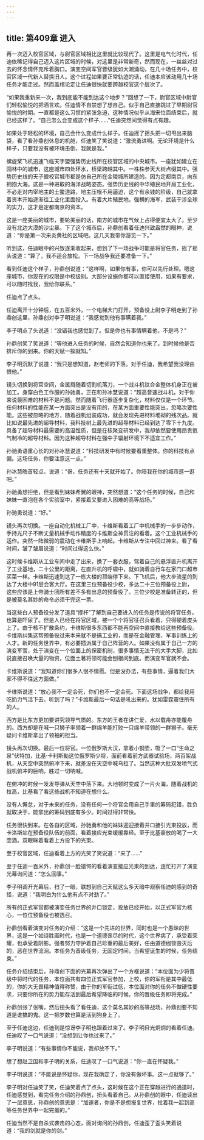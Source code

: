 ```yaml
---
---
---
```

title: 第409章 进入
---



再一次迈入校官区域，与尉官区域相比这里就比较现代了。这里是电气化时代，任迪依稀记得自己迈入这片区域的时候，对这里是非常新奇，然而现在，一丝丝对过去的怀念情怀充斥着胸口。演变空间军官晋级犹如大潮涌动，在几十场任务中，校官区域一代新人替换旧人。这个过程如果要正常轨迹的话，任迪本应该动用几十场任务才能走过。然而盖棺论定让任迪很快就要跨越校官这个层次了。

“如果我重新来一次，我到底能不能到达这个地步？”回想了一下，尉官区域中尉官们轻松愉悦的把酒言欢。任迪情不自禁想了想自己。似乎自己直接跳过了早期尉官愉悦的时期。一直都是这么习惯的紧张急迫，这种情况似乎从海宋位面结束后，就已经这样了。“自己怎么会变成这个样子……”任迪突然间觉得有点有趣。

如果处于轻松的环境，自己会什么变成什么样子。任迪摇了摇头把一切甩出来脑袋，看了看孙鼎创休息的机舱，任迪笑了笑说道：“激流勇进啊。无论环境是什么样子，只要我没有被环境击倒，我就是我。”

螺旋桨飞机迅速飞临天字盟强势历史线所在校官区域的中央城市。一座犹如建立在园林中的城市，这座城市四处环水，桥梁跨越其中。一株株参天大树点缀其中。强势历史线的天子盟校官城市都是仿自己所在金陵城所建造的。因为定都南京，向东拥抱大海。这是一种进取的海洋战略姿态。强势历史线的中华殖民地开局工业化，不必走对内宰地主的土鳖道路，地主压根不用逼迫，这个有余钱的阶级，自己就拿着资本开始逐渐往工业化里面投入。有着大片殖民地。强横的海军，武装干涉全球的实力，这才是定都南京的资本。

这是一座美丽的城市，要轮美丽的话，南方的城市在气候上占得便宜太大了。至少没有北边大漠的沙尘暴。下了这个城市后，孙鼎创看着任迪兴致盎然的眼神，说道：“你是第一次来炎黄社的区域吧。这几天我带你游览一下。”

听到这，任迪眼中的兴致逐渐收起来，想到了下一场战争可能是将官任务，摇了摇头说道：“算了，我不适合放松。下一场战争我还要准备一下。”

看到任迪这个样子，孙鼎创说道：“这样啊，如果你有事，你可以先行处理。嗯这座城市，你现在的权限是中校级别。大部分设施你都可以直接使用，如果有要求，可以随时找我，我给你联系。”

任迪点了点头。

任迪离开十分钟后，在五百米外，一个电梯大门打开，预备役上尉李子明走到了孙鼎创这里，孙鼎创对李子明说道：“我感觉到他有事瞒着我。”

李子明点了头说道：“没错我也感觉到了。但是你也有事情瞒着他，不是吗？”

孙鼎创笑了笑说道：“等他进入任务的时候，自然会知道你也来了。到时候他是否排斥你的到来。你的天赋一探就知。”

李子明沉默了说道：“我只是想知道，赵老师的下落。对于任迪，我希望我没理由恨他。”

镜头切换到将官空间，金属屑随着切割机落刀，一个战斗机钛合金整体机身正在被加工。身穿白色工作服的孙驰勇，正在和孙冰慧说道：“超高音速战斗机，对于你来说最困难的材料不是问题。然而随着飞行器逐步复杂化，材料仅仅是一个环节。任何材料的性能在某一方面突出是没有用的，在某方面重要性能突出，忽略次要性能。这些被忽略的地方，随着战机组装成功，就会发现先进材料堆砌的残次品。就比如说最先进的超导材料，我科技树上最先进的超导材料已经到达了零下十九度。具备了超导材料最需要的高温性质，但是在核聚变研发中，我却依然要使用昂贵氦气制冷的超导材料。因为这种超导材料在强中子辐射环境下不适宜工作。”

孙驰勇语重心长的对孙冰慧说道：“科技研发中有时候要看重整体。你的科技有点偏。这场任务，你要注意这一点。”

孙冰慧皓首轻点。说道：“哥，任务还有十天就开始了。你陪我在你的城市逛一逛吧。”

孙驰勇想拒绝，但是看到妹妹希翼的眼神，突然想道：“这个任务的时候，自己和妹妹一直泡在各个实验室中，紧接着又要进入困难的高等战场。”

孙驰勇说道：“好。”

镜头再次切换。一座自动化机械工厂中，卡维斯看着工厂中机械手的一步步动作，手持光尺子不断丈量机械手动作精度的卡维斯全神贯注的看着。这个工业机械手的运作。突然一阵微弱的震动在卡维斯手上响起。卡维斯从专注中回过神来。看了看时间，皱了皱眉说道：“时间过得这么快。”

这时候卡维斯从工业车间中走了出来，换了一套衣服，驾着自己的悬浮直升机离开了工业基地，二十公里的距离，在直升机的呼啸中，就如骑着自行车在家门口超市买菜一样。卡维斯迅速到达了一栋大楼的顶端停下来。下飞机后，他大步流星的到达了大楼中91层会客大厅。在这里三位预备役少校，多达二十三位预备役上尉，这些应该是上帝骑士团所有差不多有出息的预备役了。三位少校是准备转正的，但是被莫名其妙的命令必须干完这一票。

当这些白人预备役分发了道具“撑杆”了解到自己要进入的任务是传说的将官任务，也算是吓尿了。但是人已经在将官区域，被一个个将官征召兵看着，只得硬着皮头上了。由于核不扩散条约，卡维斯很多东西都不能再空间中直接教给这些预备役。卡维斯纠集这帮预备役过来本来就不是搞工业的，而是在金融管理，军事训练上的人才。新的任务世界中，有必要插派属于自己阵营的人。如果没有属于自己一方的演变军官，处于演变在一个位面上的保密机制，很多事情无法干的大手大脚，比如说直接召唤大量的物资，位面土著将领可能会刨根问到底。而演变军官就不会。

卡维斯说道：“我知道你们很多人很不情愿。但是没办法，有些事情，逼着我们大家不得不往这方面做。”

卡维斯说道：“放心我不一定会死，你们也不一定会死。下面这场战争，都给我用吃奶力气活下去。听到了吗？”卡维斯最后一句话是吼出来的。犹如雷霆震住所有的人。

西方是比东方更加要讲究领导气质的。东方的王者在讲仁爱，水以载舟亦能覆舟的。西方却是在喊一只狮子率领着一群绵羊能打败一只绵羊带领的一群狮子。毫无疑问卡维斯拿出了领袖的担当。

镜头再次切换。最后一位将官。一位俄罗斯大汉，拿着小钢壶，吸了一口“生命之泉”伏特加，比基·卡利斯勒这位俄罗斯少将，面前看着前方武器试验场，两百架战机，从天空中突然俯冲下来，就差没在天空中喊乌拉了。当然这种大批双发喷气式战机俯冲的巨响，胜过一切呐喊。

在俯冲的时候一发发导弹从天空中落下来。大地顿时变成了一片火海，随着战机的拉高，比基看了看这些战机不知道在想什么。

没有人懈怠，对于未来的任务，没有任何一个将官会用自己手里的筹码犯错，胜负就取决于，能拿出的筹码到底有多少。时间过得非常快。

任务很快到来。在各自的区域，孙驰勇和他的妹妹迎迎接着井口接引光束投放，而卡洛斯站在预备役队伍的前面，看着接应光束缓缓靠经。至于比基豪放的喝了一大壶酒。双眼眯着看着上方投下的光束。

至于校官区域，任迪看着上方的光笑了笑说道：“来了……”

至于任迪一百米外，孙鼎创一脸错愕的看着演变接应光束的到达，连忙打开了演变光幕询问道：“怎么回事。”

李子明调开光幕后，扫了一眼，联想到自己天赋这么多天暗中观察任迪的感到的奇怪，说道：“我明白为什么他有点不对劲了。”

所有的正式军官都被演变任务世界的井口锁定，投放已经开始，以正式军官为核心，一位位预备役也被选召。

孙鼎创看着演变对任务的介绍：“这是一个先进的世界，同时也是一个愚昧的世界，这是一个如诗胜画时代，也是一个道德丧尽的时代，这个世界病了，承受着荣耀，也承受着阴影。强者努力守护着自己珍重的最后美好，任由道德枷锁毁灭后的，恶在世界流淌。本任务为晋级任务，无固定时间，当希望诞生的时候，任务结束。”

任务介绍结束后，孙鼎创下面的光幕再次弹出了一个方框说道：“本位面为少将晋级中将时代的任务，本位面共有四位正式军官参加，上校，你的军衔是其中最低的，你的大无畏精神值得称赞，由于你的军衔过低，本位面对你的任务不做硬性要求，只要你所在的势力能存活到最后希望降临的时候。你的晋级任务即将完成。”

孙鼎创张了张嘴，然后扭头看了看任迪，这个莫名其妙的高等战场，孙鼎创要不知道是谁搞的鬼。这一把岁数也算是活到狗身上了。

至于任迪这边，任迪到是惊讶李子明也跟着过来了。李子明目光炯炯的看着任迪。任迪叹了一口气说道：“没想到让你也过来了。”

李子明说道：“有些事情你不能说，我却放不下。”

想了想赵卫国和李子明的关系，任迪叹了一口气说道：“你一直在怀疑我。”

李子明说道：“不能说是怀疑你，现在我确定了，你没有做坏事。这一点就够了。”

李子明对任迪笑了笑，任迪笑着点了点头，这时候在这个正在穿越进行的通道时，任迪感觉到，看完任务介绍的孙鼎创，扭头看着自己。从孙鼎创的眼中，任迪读出了一层意思，孙鼎创的意思是：“加速者，你是不是想报复世界，拉着我一起到高等任务世界中一起完蛋的。”

任迪当然不是自杀式袭击的心态，面对询问的孙鼎创，任迪歪了歪头笑着说道：“我的剑就是你的剑。”